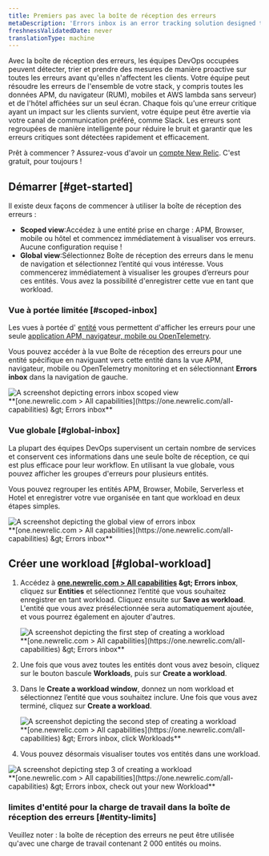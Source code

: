 ```yaml
---
title: Premiers pas avec la boîte de réception des erreurs
metaDescription: 'Errors inbox is an error tracking solution designed to give you the tools to proactively detect, triage, and resolve errors across your full application stack.'
freshnessValidatedDate: never
translationType: machine
---
```


Avec la boîte de réception des erreurs, les équipes DevOps occupées peuvent détecter, trier et prendre des mesures de manière proactive sur toutes les erreurs avant qu&apos;elles n&apos;affectent les clients. Votre équipe peut résoudre les erreurs de l&apos;ensemble de votre stack, y compris toutes les données APM, du navigateur (RUM), mobiles et AWS lambda sans serveur) et de l&apos;hôtel affichées sur un seul écran. Chaque fois qu&apos;une erreur critique ayant un impact sur les clients survient, votre équipe peut être avertie via votre canal de communication préféré, comme Slack. Les erreurs sont regroupées de manière intelligente pour réduire le bruit et garantir que les erreurs critiques sont détectées rapidement et efficacement.

Prêt à commencer ? Assurez-vous d&apos;avoir un [compte New Relic](https://newrelic.com/signup). C&apos;est gratuit, pour toujours !

## Démarrer [#get-started]

Il existe deux façons de commencer à utiliser la boîte de réception des erreurs :

* <DNT>**Scoped view**</DNT>:Accédez à une entité prise en charge : APM, Browser, mobile ou hôtel et commencez immédiatement à visualiser vos erreurs. Aucune configuration requise !
* <DNT>**Global view**</DNT>:Sélectionnez Boîte de réception des erreurs dans le menu de navigation et sélectionnez l’entité qui vous intéresse. Vous commencerez immédiatement à visualiser les groupes d’erreurs pour ces entités. Vous avez la possibilité d&apos;enregistrer cette vue en tant que workload.

### Vue à portée limitée [#scoped-inbox]

Les vues à portée d&apos; [entité](/docs/new-relic-solutions/new-relic-one/core-concepts/what-entity-new-relic) vous permettent d&apos;afficher les erreurs pour une seule [application APM, navigateur, mobile ou OpenTelemetry](/docs/more-integrations/open-source-telemetry-integrations/opentelemetry/opentelemetry-introduction/#benefits).

Vous pouvez accéder à la vue Boîte de réception des erreurs pour une entité spécifique en naviguant vers cette entité dans la vue APM, navigateur, mobile ou OpenTelemetry monitoring et en sélectionnant <DNT>**Errors inbox**</DNT> dans la navigation de gauche.

<img title="Scoped view " alt="A screenshot depicting errors inbox scoped view" src="/images/errors-inbox_screenshot-full_scoped-view.webp" />

<figcaption>
  <DNT>
    **[one.newrelic.com &gt; All capabilities](https://one.newrelic.com/all-capabilities) &amp;gt; Errors inbox**
  </DNT>
</figcaption>

### Vue globale [#global-inbox]

La plupart des équipes DevOps supervisent un certain nombre de services et conservent ces informations dans une seule boîte de réception, ce qui est plus efficace pour leur workflow. En utilisant la vue globale, vous pouvez afficher les groupes d&apos;erreurs pour plusieurs entités.

Vous pouvez regrouper les entités APM, Browser, Mobile, Serverless et Hotel et enregistrer votre vue organisée en tant que workload en deux étapes simples.

<img title="Global view" alt="A screenshot depicting the global view of errors inbox" src="/images/errors-inbox_screenshot-full_global-view.webp" />

<figcaption>
  <DNT>
    **[one.newrelic.com &gt; All capabilities](https://one.newrelic.com/all-capabilities) &amp;gt; Errors inbox**
  </DNT>
</figcaption>

## Créer une workload [#global-workload]

1. Accédez à <DNT>**[one.newrelic.com &gt; All capabilities](https://one.newrelic.com/all-capabilities) &amp;gt; Errors inbox**</DNT>, cliquez sur <DNT>**Entities**</DNT> et sélectionnez l’entité que vous souhaitez enregistrer en tant workload. Cliquez ensuite sur <DNT>**Save as workload**</DNT>. L&apos;entité que vous avez présélectionnée sera automatiquement ajoutée, et vous pourrez également en ajouter d&apos;autres.

   <img title="Errors inbox for Entities" alt="A screenshot depicting the first step of creating a workload" src="/images/errors-inbox_screenshot-full_create-a-workload-step-1.webp" />

   <figcaption>
     <DNT>
       **[one.newrelic.com &gt; All capabilities](https://one.newrelic.com/all-capabilities) &amp;gt; Errors inbox**
     </DNT>
   </figcaption>

2. Une fois que vous avez toutes les entités dont vous avez besoin, cliquez sur le bouton bascule <DNT>**Workloads**</DNT>, puis sur <DNT>**Create a workload**</DNT>.

3. Dans le <DNT>**Create a workload window**</DNT>, donnez un nom workload et sélectionnez l’entité que vous souhaitez inclure. Une fois que vous avez terminé, cliquez sur <DNT>**Create a workload**</DNT>.

   <img title="Errors inbox for Workloads" alt="A screenshot depicting the second step of creating a workload" src="/images/errors-inbox_screenshot-full_create-a-workload-step-2.webp" />

   <figcaption>
     <DNT>
       **[one.newrelic.com &gt; All capabilities](https://one.newrelic.com/all-capabilities) &amp;gt; Errors inbox, click Workloads**
     </DNT>
   </figcaption>

4. Vous pouvez désormais visualiser toutes vos entités dans une workload.

<img title="Your new workload" alt="A screenshot depicting step 3 of creating a workload" src="/images/errors-inbox_screenshot-full_create-a-workload-step-3.webp" />

<figcaption>
  <DNT>
    **[one.newrelic.com &gt; All capabilities](https://one.newrelic.com/all-capabilities) &amp;gt; Errors inbox, check out your new Workload**
  </DNT>
</figcaption>

### limites d&apos;entité pour la charge de travail dans la boîte de réception des erreurs [#entity-limits]

Veuillez noter : la boîte de réception des erreurs ne peut être utilisée qu&apos;avec une charge de travail contenant 2 000 entités ou moins.